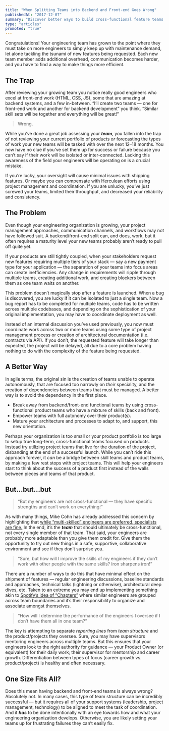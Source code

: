 ```yaml
---
title: "When Splitting Teams into Backend and Front-end Goes Wrong"
publishedAt: "2017-12-07"
summary: "Discover better ways to build cross-functional feature teams without increasing dependencies"
type: "articles"
promoted: "true"
---
```


Congratulations! Your engineering team has grown to the point where they must take on more engineers to simply keep up with maintenance demand, let alone tackling the tsunami of new features being requested. Each new team member adds additional overhead, communication becomes harder, and you have to find a way to make things more efficient.

## The Trap

After reviewing your growing team you notice really good engineers who excel at front-end work (HTML, CSS, JS), some that are amazing at backend systems, and a few in-between. “I’ll create two teams — one for front-end work and another for backend development” you think. “Similar skill sets will be together and everything will be great!”

> Wrong.

While you’ve done a great job assessing your **_team_**, you fallen into the trap of not reviewing your current portfolio of products _or_ forecasting the types of work your new teams will be tasked with over the next 12–18 months. You now have no clue if you’ve set them up for success or failure because you can’t say if their work will be isolated or inter-connected. Lacking this awareness of the field your engineers will be operating on is a crucial mistake.

If you’re lucky, your oversight will cause minimal issues with shipping features. Or maybe you can compensate with Herculean efforts using project management and coordination. If you are unlucky, you’ve just screwed your teams, limited their throughput, and decreased your reliability and consistency.

## The Problem

Even though your engineering organization is growing, your project management approaches, communication channels, and workflows may not have followed suit. A backend/front-end split can, and does, work, but it often requires a maturity level your new teams probably aren’t ready to pull off quite yet.

If your products are still tightly coupled, when your stakeholders request new features requiring multiple tiers of your stack — say a new payment type for your application — the separation of your teams into focus areas can create inefficiencies. Any change in requirements will ripple through multiple teams, creating additional work, and creating blockers between them as one team waits on another.

This problem doesn’t magically stop after a feature is launched. When a bug is discovered, you are lucky if it can be isolated to just a single team. Now a bug report has to be completed for multiple teams, code has to be written across multiple codebases, and depending on the sophistication of your original implementation, you may have to coordinate deployment as well.

Instead of an internal discussion you’ve used previously, you now must coordinate work across two or more teams using some type of project management process or creation of architectural documentation (i.e. contracts via API). If you don’t, the requested feature will take longer than expected, the project will be delayed, all due to a core problem having nothing to do with the complexity of the feature being requested.

## A Better Way

In agile terms, the original sin is the creation of teams unable to operate autonomously, that are focused too narrowly on _their_ speciality, and the creation of dependencies between teams that must be managed. A better way is to avoid the dependency in the first place.

-   Break away from backend/front-end functional teams by using cross-functional product teams who have a mixture of skills (back and front).
-   Empower teams with full autonomy over their product(s).
-   Mature your architecture and processes to adapt to, and support, this new orientation.

Perhaps your organization is too small or your product portfolio is too large to setup true long-term, cross-functional teams focused on products. Instead try utilizing project teams that live for the duration of the project, disbanding at the end of a successful launch. While you can’t ride this approach forever, it _can_ be a bridge between skill teams and product teams, by making a few rest stops with project teams. This will help your engineers start to think about the success of a product first instead of the walls between pieces and teams of that product.

## But…but…but

> “But my engineers are not cross-functional — they have specific strengths and can’t work on everything!”

As with many things, Mike Cohn has already addressed this concern by highlighting that [while “multi-skilled” engineers are preferred, specialists are fine.](https://www.mountaingoatsoftware.com/blog/cross-functional-doesnt-mean-everyone-can-do-everything) In the end, it’s the **_team_** that should ultimately be cross-functional, not every single member of that team. That said, your engineers are probably more adaptable than you give them credit for. Give them the opportunity to try out new things in a safe, supportive, collaborative environment and see if they don’t surprise you.

> “Sure, but how will I improve the skills of my engineers if they don’t work with
> other people with the same skills? Iron sharpens iron!”

There are a number of ways to do this that have minimal effect on the shipment of features — regular engineering discussions, baseline standards and approaches, technical talks (lightning or otherwise), architectural deep dives, etc. Taken to an extreme you may end up implementing something akin to [Spotify’s idea of “Chapters”](http://blog.crisp.se/2012/11/14/henrikkniberg/scaling-agile-at-spotify) where similar engineers are grouped across team boundaries and it’s their responsibility to organize and associate amongst themselves.

> “How will I determine the performance of the engineers I oversee if I don’t have
> them all in one team?”

The key is attempting to separate _reporting lines_ from _team structure_ and the product/projects they oversee. Sure, you may have supervisors mentoring engineers across multiple teams. But this ensures that your engineers look to the right authority for guidance — your Product Owner (or equivalent) for their daily work; their supervisor for mentorship and career growth. Differentiation between types of focus (career growth vs. product/project) is healthy and often necessary.

## One Size Fits All?

Does this mean having backend and front-end teams is always wrong? Absolutely not. In many cases, this type of team structure can be incredibly successful — but it requires all of your support systems (leadership, project management, technology) to be aligned to meet the task of coordination. And it **_has_** to be done intentionally with an eye towards how and what your engineering organization develops. Otherwise, you are likely setting your teams up for frustrating failures they can’t easily fix.
